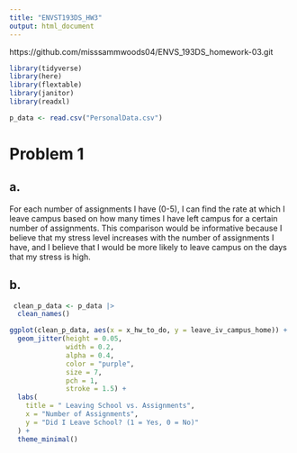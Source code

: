 ```yaml
---
title: "ENVST193DS_HW3"
output: html_document
---
```


https://github.com/misssammwoods04/ENVS_193DS_homework-03.git

```r

library(tidyverse)
library(here)
library(flextable)
library(janitor)
library(readxl)

p_data <- read.csv("PersonalData.csv")

```


# Problem 1

## a.         

For each number of assignments I have (0-5), I can find the rate at which I leave campus based on how many times I have left campus for a certain number of assignments. This comparison would be informative because I believe that my stress level increases with the number of assignments I have, and I believe that I would be more likely to leave campus on the days that my stress is high. 

## b.
```r
 clean_p_data <- p_data |> 
  clean_names()
```


```r

ggplot(clean_p_data, aes(x = x_hw_to_do, y = leave_iv_campus_home)) +
  geom_jitter(height = 0.05, 
              width = 0.2, 
              alpha = 0.4, 
              color = "purple",
              size = 7,
              pch = 1,
              stroke = 1.5) +
  labs(
    title = " Leaving School vs. Assignments",
    x = "Number of Assignments",
    y = "Did I Leave School? (1 = Yes, 0 = No)"
  ) +
  theme_minimal()
          
```



